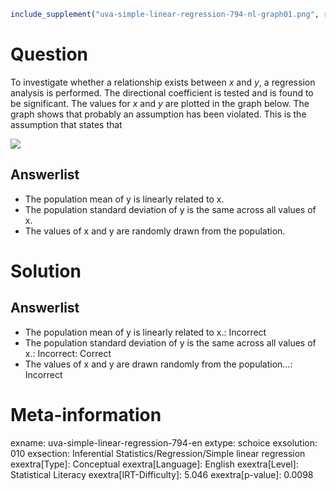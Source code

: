 ```r
include_supplement("uva-simple-linear-regression-794-nl-graph01.png", recursive = TRUE)
```

Question
========

To investigate whether a relationship exists between *x* and *y*, a regression analysis is performed. The directional coefficient is tested and is found to be significant. The values for *x* and *y* are plotted in the graph below. The graph shows that probably an assumption has been violated. This is the assumption that states that

![](uva-simple-linear-regression-794-nl-graph01.png)

Answerlist
----------

* The population mean of y is linearly related to x.
* The population standard deviation of y is the same across all values of x.
* The values of x and y are randomly drawn from the population.

Solution
========

Answerlist
----------

* The population mean of y is linearly related to x.: Incorrect
* The population standard deviation of y is the same across all values of x.: Incorrect: Correct
* The values of x and y are drawn randomly from the population...: Incorrect

Meta-information
================
exname: uva-simple-linear-regression-794-en
extype: schoice
exsolution: 010
exsection: Inferential Statistics/Regression/Simple linear regression
exextra[Type]: Conceptual
exextra[Language]: English
exextra[Level]: Statistical Literacy
exextra[IRT-Difficulty]: 5.046
exextra[p-value]: 0.0098
